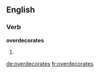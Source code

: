 ==English==

===Verb===
'''overdecorates'''

# {{third-person singular of|[[overdecorate]]}}

[[de:overdecorates]]
[[fr:overdecorates]]